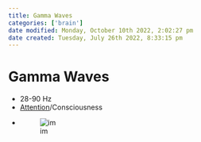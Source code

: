 ```yaml
---
title: Gamma Waves
categories: ['brain']
date modified: Monday, October 10th 2022, 2:02:27 pm
date created: Tuesday, July 26th 2022, 8:33:15 pm
---
```


# Gamma Waves
- 28-90 Hz
- [Attention](Attention.qmd)/Consciousness
- ![im](images/Pasted%20image%2020220502161142.png)




